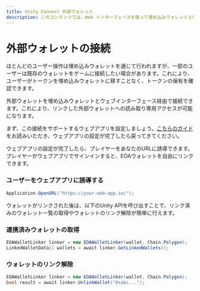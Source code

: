 ```yaml
---
title: Unity Connect 外部ウォレット
description: このコンテンツでは、Web インターフェースを使って埋め込みウォレットと外部ウォレットを接続する方法について詳しく説明しています。
---
```


# 外部ウォレットの接続
ほとんどのユーザー操作は埋め込みウォレットを通じて行われますが、一部のユーザーは既存のウォレットをゲームに接続したい場合があります。これにより、ユーザーがトークンを埋め込みウォレットに移すことなく、トークンの保有を確認できます。

外部ウォレットを埋め込みウォレットとウェブインターフェース経由で接続できます。これにより、リンクした外部ウォレットへの読み取り専用アクセスが可能になります。

まず、この接続をサポートするウェブアプリを設定しましょう。[こちらのガイド](/solutions/wallets/developers/embedded-wallet/wallet-linking)をお読みいただき、ウェブアプリの設定が完了したら戻ってきてください。

ウェブアプリの設定が完了したら、プレイヤーをあなたのURLに誘導できます。プレイヤーがウェブアプリでサインインすると、EOAウォレットを自由にリンクできます。

### ユーザーをウェブアプリに誘導する

```csharp
Application.OpenURL("https://your-web-app.io/");
```

ウォレットがリンクされた後は、以下のUnity APIを呼び出すことで、リンク済みのウォレット一覧の取得やウォレットのリンク解除が簡単に行えます。

### 連携済みウォレットの取得

```csharp
EOAWalletLinker linker = new EOAWalletLinker(wallet, Chain.Polygon);
LinkedWalletData[] wallets = await linker.GetLinkedWallets();
```

### ウォレットのリンク解除

```csharp
EOAWalletLinker linker = new EOAWalletLinker(wallet, Chain.Polygon);
bool result = await linker.UnlinkWallet("0xabc...");
```